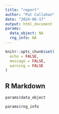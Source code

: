 ```yaml
---
title: "report"
author: "Pat Callahan"
date: "2024-06-17"
output: html_document
params:
  data_object: NA
  rng_info: NA
---
```


```r
knitr::opts_chunk$set(
  echo = FALSE,
  message = FALSE,
  warning = FALSE
)
```

## R Markdown

```r
params$data_object
```


```r
params$rng_info
```


